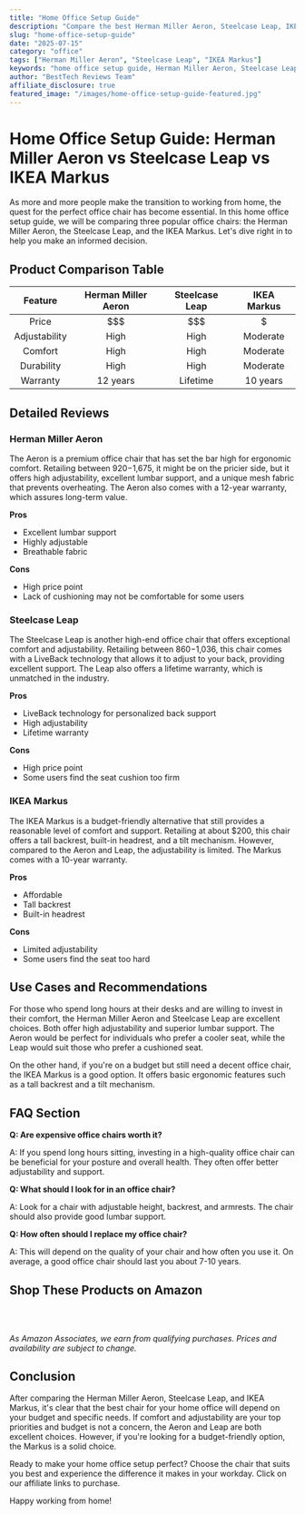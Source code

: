 ```yaml
---
title: "Home Office Setup Guide"
description: "Compare the best Herman Miller Aeron, Steelcase Leap, IKEA Markus and more. Find the perfect office with our detailed reviews and recommendations."
slug: "home-office-setup-guide"
date: "2025-07-15"
category: "office"
tags: ["Herman Miller Aeron", "Steelcase Leap", "IKEA Markus"]
keywords: "home office setup guide, Herman Miller Aeron, Steelcase Leap, IKEA Markus"
author: "BestTech Reviews Team"
affiliate_disclosure: true
featured_image: "/images/home-office-setup-guide-featured.jpg"
---
```


# Home Office Setup Guide: <ProductLink productName="Herman Miller Aeron">Herman Miller Aeron</ProductLink> vs Steelcase Leap vs IKEA Markus

As more and more people make the transition to working from home, the quest for the perfect office chair has become essential. In this home office setup guide, we will be comparing three popular office chairs: the <ProductLink productName="Herman Miller Aeron">Herman Miller Aeron</ProductLink>, the Steelcase Leap, and the IKEA Markus. Let's dive right in to help you make an informed decision.

## Product Comparison Table

| Feature | <ProductLink productName="Herman Miller Aeron">Herman Miller Aeron</ProductLink> | Steelcase Leap | IKEA Markus |
|:-------:|:-------------------:|:--------------:|:-----------:|
| Price   | $$$                 | $$$            | $           |
| Adjustability | High             | High          | Moderate    |
| Comfort | High                | High          | Moderate    |
| Durability | High              | High          | Moderate    |
| Warranty | 12 years           | Lifetime      | 10 years    |

## Detailed Reviews

### <ProductLink productName="Herman Miller Aeron">Herman Miller Aeron</ProductLink>

The Aeron is a premium office chair that has set the bar high for ergonomic comfort. Retailing between $920-$1,675, it might be on the pricier side, but it offers high adjustability, excellent lumbar support, and a unique mesh fabric that prevents overheating. The Aeron also comes with a 12-year warranty, which assures long-term value.

**Pros**
- Excellent lumbar support
- Highly adjustable
- Breathable fabric

**Cons**
- High price point
- Lack of cushioning may not be comfortable for some users

### Steelcase Leap

The <ProductLink productName="Steelcase Leap">Steelcase Leap</ProductLink> is another high-end office chair that offers exceptional comfort and adjustability. Retailing between $860-$1,036, this chair comes with a LiveBack technology that allows it to adjust to your back, providing excellent support. The Leap also offers a lifetime warranty, which is unmatched in the industry.

**Pros**
- LiveBack technology for personalized back support
- High adjustability
- Lifetime warranty

**Cons**
- High price point
- Some users find the seat cushion too firm

### IKEA Markus

The IKEA Markus is a budget-friendly alternative that still provides a reasonable level of comfort and support. Retailing at about $200, this chair offers a tall backrest, built-in headrest, and a tilt mechanism. However, compared to the Aeron and Leap, the adjustability is limited. The Markus comes with a 10-year warranty.

**Pros**
- Affordable
- Tall backrest
- Built-in headrest

**Cons**
- Limited adjustability
- Some users find the seat too hard

## Use Cases and Recommendations

For those who spend long hours at their desks and are willing to invest in their comfort, the <ProductLink productName="Herman Miller Aeron">Herman Miller Aeron</ProductLink> and Steelcase Leap are excellent choices. Both offer high adjustability and superior lumbar support. The Aeron would be perfect for individuals who prefer a cooler seat, while the Leap would suit those who prefer a cushioned seat.

On the other hand, if you're on a budget but still need a decent office chair, the <ProductLink productName="IKEA Markus">IKEA Markus</ProductLink> is a good option. It offers basic ergonomic features such as a tall backrest and a tilt mechanism.

## FAQ Section

**Q: Are expensive office chairs worth it?**

A: If you spend long hours sitting, investing in a high-quality office chair can be beneficial for your posture and overall health. They often offer better adjustability and support.

**Q: What should I look for in an office chair?**

A: Look for a chair with adjustable height, backrest, and armrests. The chair should also provide good lumbar support.

**Q: How often should I replace my office chair?**

A: This will depend on the quality of your chair and how often you use it. On average, a good office chair should last you about 7-10 years.


## Shop These Products on Amazon

<div style="display: flex; gap: 1rem; flex-wrap: wrap; margin: 2rem 0;">
  <AmazonButton productName="Herman Miller Aeron" />
  <AmazonButton productName="Steelcase Leap" />
  <AmazonButton productName="IKEA Markus" />
</div>

*As Amazon Associates, we earn from qualifying purchases. Prices and availability are subject to change.*

## Conclusion

After comparing the <ProductLink productName="Herman Miller Aeron">Herman Miller Aeron</ProductLink>, Steelcase Leap, and IKEA Markus, it's clear that the best chair for your home office will depend on your budget and specific needs. If comfort and adjustability are your top priorities and budget is not a concern, the Aeron and Leap are both excellent choices. However, if you're looking for a budget-friendly option, the Markus is a solid choice. 

Ready to make your home office setup perfect? Choose the chair that suits you best and experience the difference it makes in your workday. Click on our affiliate links to purchase.

Happy working from home!